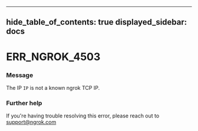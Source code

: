 

---
hide_table_of_contents: true
displayed_sidebar: docs
---


# ERR_NGROK_4503

### Message
The IP `IP` is not a known ngrok TCP IP.

<ErrorDetails error="err_ngrok_4503" />



### Further help
If you're having trouble resolving this error, please reach out to [support@ngrok.com](mailto:support@ngrok.com?subject=Help%20with%20ERR_NGROK_4503)


